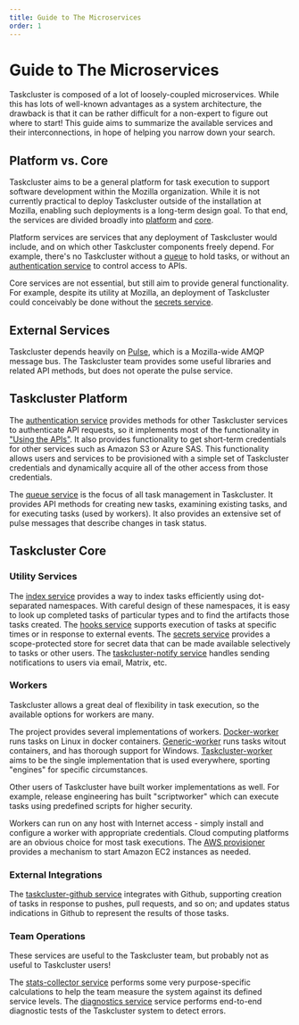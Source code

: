 ```yaml
---
title: Guide to The Microservices
order: 1
---
```


# Guide to The Microservices

Taskcluster is composed of a lot of loosely-coupled microservices.
While this has lots of well-known advantages as a system architecture, the drawback is that it can be rather difficult for a non-expert to figure out where to start!
This guide aims to summarize the available services and their interconnections, in hope of helping you narrow down your search.

## Platform vs. Core

Taskcluster aims to be a general platform for task execution to support software development within the Mozilla organization.
While it is not currently practical to deploy Taskcluster outside of the installation at Mozilla, enabling such deployments is a long-term design goal.
To that end, the services are divided broadly into [platform](platform) and [core](core).

Platform services are services that any deployment of Taskcluster would include, and on which other Taskcluster components freely depend.
For example, there's no Taskcluster without a [queue](platform/queue) to hold tasks, or without an [authentication service](platform/auth) to control access to APIs.

Core services are not essential, but still aim to provide general functionality.
For example, despite its utility at Mozilla, an deployment of Taskcluster could conceivably be done without the [secrets service](core/secrets).

## External Services

Taskcluster depends heavily on [Pulse](https://pulseguardian.mozilla.org/), which is a Mozilla-wide AMQP message bus.
The Taskcluster team provides some useful libraries and related API methods, but does not operate the pulse service.

## Taskcluster Platform

The [authentication service](platform/auth) provides methods for other Taskcluster services to authenticate API requests, so it implements most of the functionality in ["Using the APIs"](/docs/manual/integrations/apis).
It also provides functionality to get short-term credentials for other services such as Amazon S3 or Azure SAS.
This functionality allows users and services to be provisioned with a simple set of Taskcluster credentials and dynamically acquire all of the other access from those credentials.

The [queue service](platform/queue) is the focus of all task management in Taskcluster.
It provides API methods for creating new tasks, examining existing tasks, and for executing tasks (used by workers).
It also provides an extensive set of pulse messages that describe changes in task status.

## Taskcluster Core

### Utility Services

The [index service](core/index) provides a way to index tasks efficiently using dot-separated namespaces.
With careful design of these namespaces, it is easy to look up completed tasks of particular types and to find the artifacts those tasks created.
The [hooks service](core/hooks) supports execution of tasks at specific times or in response to external events.
The [secrets service](core/secrets) provides a scope-protected store for secret data that can be made available selectively to tasks or other users.
The [taskcluster-notify service](core/notify) handles sending notifications to users via email, Matrix, etc.

### Workers

Taskcluster allows a great deal of flexibility in task execution, so the available options for workers are many.

The project provides several implementations of workers.
[Docker-worker](workers/docker-worker) runs tasks on Linux in docker containers.
[Generic-worker](workers/generic-worker) runs tasks witout containers, and has thorough support for Windows.
[Taskcluster-worker](workers/taskcluster-worker) aims to be the single implementation that is used everywhere, sporting "engines" for specific circumstances.

Other users of Taskcluster have built worker implementations as well.
For example, release engineering has built "scriptworker" which can execute tasks using predefined scripts for higher security.

Workers can run on any host with Internet access - simply install and configure a worker with appropriate credentials.
Cloud computing platforms are an obvious choice for most task executions.
The [AWS provisioner](integrations/aws-provisioner) provides a mechanism to start Amazon EC2 instances as needed.

### External Integrations

The [taskcluster-github service](integrations/github) integrates with Github, supporting creation of tasks in response to pushes, pull requests, and so on; and updates status indications in Github to represent the results of those tasks.

### Team Operations

These services are useful to the Taskcluster team, but probably not as useful to Taskcluster users!

The [stats-collector service](operations/stats-collector) performs some very purpose-specific calculations to help the team measure the system against its defined service levels.
The [diagnostics service](operations/diagnostics) service performs end-to-end diagnostic tests of the Taskcluster system to detect errors.
